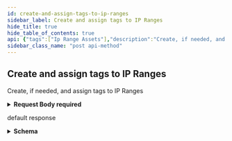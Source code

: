 ```yaml
---
id: create-and-assign-tags-to-ip-ranges
sidebar_label: Create and assign tags to IP Ranges
hide_title: true
hide_table_of_contents: true
api: {"tags":["Ip Range Assets"],"description":"Create, if needed, and assign tags to IP Ranges","operationId":"assignAndCreateTags","requestBody":{"content":{"application/json":{"schema":{"type":"object","properties":{"ipRangeIds":{"uniqueItems":true,"type":"array","items":{"type":"string","format":"uuid"}},"tags":{"uniqueItems":true,"type":"array","items":{"type":"string"}}}}}},"required":true},"responses":{"200":{"description":"default response","content":{"application/json":{"schema":{"type":"object","properties":{"id":{"type":"string","format":"uuid"},"created":{"type":"string","format":"date"},"modified":{"type":"string","format":"date"},"ipVersion":{"type":"string"},"startAddress":{"type":"string"},"endAddress":{"type":"string"},"businessUnits":{"type":"array","items":{"type":"object","properties":{"id":{"type":"string","format":"uuid"},"name":{"type":"string"},"tenantId":{"type":"string","format":"uuid"}}}},"rangeSize":{"type":"integer","format":"int64"},"responsiveIpCount":{"type":"integer","format":"int64"},"rangeIntroduced":{"type":"string","format":"date"},"rangeType":{"type":"string"},"annotations":{"required":["additionalNotes","note","pointsOfContact","tags"],"type":"object","properties":{"tags":{"maxItems":100,"minItems":0,"type":"array","items":{"type":"object","properties":{"id":{"type":"string","format":"uuid"},"name":{"type":"string"},"created":{"type":"string","format":"date-time"},"modified":{"type":"string","format":"date-time"}}}},"additionalNotes":{"maxLength":1024,"minLength":0,"type":"string"},"note":{"maxLength":1024,"minLength":0,"type":"string"},"pointsOfContact":{"maxItems":100,"minItems":0,"type":"array","items":{"type":"object","properties":{"id":{"type":"string","format":"uuid"},"email":{"maxLength":254,"minLength":0,"type":"string"},"firstName":{"type":"string"},"lastName":{"type":"string"},"phone":{"type":"string"},"role":{"type":"string"}}}}}},"severityCounts":{"type":"array","items":{"type":"object","properties":{"type":{"type":"string"},"count":{"type":"integer","format":"int32"}}}},"attributionReasons":{"type":"array","items":{"type":"object","properties":{"reason":{"type":"string"}}}},"relatedRegistrationInformation":{"type":"array","items":{"type":"object","properties":{"id":{"type":"string","format":"uuid"},"handle":{"type":"string"},"startAddress":{"type":"string"},"endAddress":{"type":"string"},"ipVersion":{"type":"string"},"countryCode":{"type":"object","properties":{"code":{"type":"string"}}},"name":{"type":"string"},"parentHandle":{"type":"string"},"whoisServer":{"type":"string"},"updatedDate":{"type":"string","format":"date"},"remarks":{"type":"string"},"registryEntities":{"uniqueItems":true,"type":"array","items":{"type":"object","properties":{"id":{"type":"string","format":"uuid"},"handle":{"type":"string"},"address":{"type":"string"},"email":{"type":"string"},"events":{"uniqueItems":true,"type":"array","items":{"type":"object","properties":{"action":{"type":"string"},"date":{"type":"string","format":"date-time"},"links":{"uniqueItems":true,"type":"array","items":{"type":"string"}}}}},"firstRegistered":{"type":"string","format":"date"},"formattedName":{"type":"string"},"lastChanged":{"type":"string","format":"date-time"},"org":{"type":"string"},"phone":{"type":"string"},"relatedEntityHandles":{"uniqueItems":true,"type":"array","items":{"type":"string"}},"roles":{"uniqueItems":true,"type":"array","items":{"type":"string"}},"remarks":{"type":"string"},"statuses":{"type":"string"},"kind":{"type":"string"}}}}}}},"locationInformation":{"type":"array","items":{"type":"object","properties":{"ip":{"type":"string"},"geolocation":{"required":["countryCode","latitude","longitude"],"type":"object","properties":{"countryCode":{"type":"string"},"latitude":{"type":"number","format":"double"},"longitude":{"type":"number","format":"double"},"city":{"type":"string"},"timeZone":{"type":"string"},"regionCode":{"type":"string"}}}}}},"parentId":{"type":"string","format":"uuid"},"customChildRanges":{"type":"array","items":{"$ref":"#/components/schemas/ExternalIpRangeAsset"}}}}}}}},"method":"post","path":"/api/v2/assets/ip-range/tag","servers":[{"url":"https://expander.expanse.co"}],"security":[{"Bearer":[]}],"securitySchemes":{"ClientCredentials":{"type":"oauth2","description":"For more information on how to retrieve client credentials, visit the Xpanse [TechDocs](https://docs.paloaltonetworks.com/cortex/cortex-xpanse/cortex-xpanse-user-guide/apis-and-integrations-main/expander-apis-and-integrations/expander-apis.html#expander-apis). This is the preferred method for retrieving a JWT for Xpanse APIs. There will be significant customer communications and a lengthy migration period before refresh token support is removed in favor of the client credentials flow.\n\nExchange a `client_id` and `client_secret` for an `access_token` (JWT) that can be passed to all Xpanse APIs. See [Get Access Token from Client Credentials](#operation/getAccessToken) for more info.","flows":{"clientCredentials":{"tokenUrl":"/api/oauth2/RequestToken","scopes":{"scope-xpanse":"access Xpanse APIs"}}}},"RefreshToken-Deprecated":{"type":"apiKey","description":"Xpanse APIs continue to support this JWT retrieval method alongside the preferred client credentials flow. There will be significant customer communications and a lengthy migration period before refresh token support is removed in favor of the client credentials flow.\n\nProvide a valid Xpanse-provided refresh token to access `/api/v1/idToken/`. This route will generate a JWT token that can be used with the other api endpoints.\n\nExample: `Authorization: Bearer <refreshToken>`","name":"Authorization","in":"header"},"Bearer":{"type":"http","description":"To access Xpanse APIs, a valid access token (JWT) must be included in every request\nin the `Authorization` header, which is retrieved by going through the client credentials flow (preferred method of JWT retrieval).\n\nThe value for this header should be `Bearer <access_token>`, where the token is the base64-encoded JSON Web Token returned as the `access_token` field in the client credentials flow.","name":"Authorization","in":"header","scheme":"bearer","bearerFormat":"JWT"}},"jsonRequestBodyExample":{"ipRangeIds":["3fa85f64-5717-4562-b3fc-2c963f66afa6"],"tags":["string"]},"info":{"title":"Assets","description":"An API for interacting with Network Asset data.","termsOfService":"https://www.paloaltonetworks.com/content/dam/pan/en_US/assets/pdf/legal/palo-alto-networks-end-user-license-agreement-eula.pdf","contact":{"name":"API Support","url":"https://docs.paloaltonetworks.com/cortex/cortex-xpanse/cortex-xpanse-user-guide/apis-and-integrations-main/expander-apis-and-integrations/expander-apis.html#expander-apis","email":"expanse-support@paloaltonetworks.com"},"version":"3.0.0"},"postman":{"name":"Create and assign tags to IP Ranges","description":{"content":"Create, if needed, and assign tags to IP Ranges","type":"text/plain"},"url":{"path":["api","v2","assets","ip-range","tag"],"host":["{{baseUrl}}"],"query":[],"variable":[]},"header":[{"key":"Content-Type","value":"application/json"},{"key":"Accept","value":"application/json"}],"method":"POST","body":{"mode":"raw","raw":"\"\"","options":{"raw":{"language":"json"}}}}}
sidebar_class_name: "post api-method"
---
```



## Create and assign tags to IP Ranges



Create, if needed, and assign tags to IP Ranges

<details style={{}}><summary style={{"textAlign":"left"}}><strong>Request Body</strong><strong style={{"fontSize":"var(--ifm-code-font-size)","color":"var(--openapi-required)"}}> required</strong></summary><div style={{"textAlign":"left","marginLeft":"1rem"}}></div><ul style={{"marginLeft":"1rem"}}><SchemaItem collapsible={false} name={"ipRangeIds"} required={false} schemaDescription={undefined} schemaName={"uuid[]"} qualifierMessage={undefined}></SchemaItem><SchemaItem collapsible={false} name={"tags"} required={false} schemaDescription={undefined} schemaName={"string[]"} qualifierMessage={undefined}></SchemaItem></ul></details><div><ApiTabs><TabItem label={"200"} value={"200"}><div>

default response

</div><div><details style={{}}><summary style={{"textAlign":"left"}}><strong>Schema</strong></summary><div style={{"textAlign":"left","marginLeft":"1rem"}}></div><ul style={{"marginLeft":"1rem"}}><SchemaItem collapsible={false} name={"id"} required={false} schemaDescription={undefined} schemaName={"uuid"} qualifierMessage={undefined}></SchemaItem><SchemaItem collapsible={false} name={"created"} required={false} schemaDescription={undefined} schemaName={"date"} qualifierMessage={undefined}></SchemaItem><SchemaItem collapsible={false} name={"modified"} required={false} schemaDescription={undefined} schemaName={"date"} qualifierMessage={undefined}></SchemaItem><SchemaItem collapsible={false} name={"ipVersion"} required={false} schemaDescription={undefined} schemaName={"string"} qualifierMessage={undefined}></SchemaItem><SchemaItem collapsible={false} name={"startAddress"} required={false} schemaDescription={undefined} schemaName={"string"} qualifierMessage={undefined}></SchemaItem><SchemaItem collapsible={false} name={"endAddress"} required={false} schemaDescription={undefined} schemaName={"string"} qualifierMessage={undefined}></SchemaItem><SchemaItem collapsible={true} className={"schemaItem"}><details style={{}}><summary style={{}}><strong>businessUnits</strong><span style={{"opacity":"0.6"}}> object[]</span></summary><div style={{"marginLeft":"1rem"}}><ul><SchemaItem collapsible={false} name={"id"} required={false} schemaDescription={undefined} schemaName={"uuid"} qualifierMessage={undefined}></SchemaItem><SchemaItem collapsible={false} name={"name"} required={false} schemaDescription={undefined} schemaName={"string"} qualifierMessage={undefined}></SchemaItem><SchemaItem collapsible={false} name={"tenantId"} required={false} schemaDescription={undefined} schemaName={"uuid"} qualifierMessage={undefined}></SchemaItem></ul></div></details></SchemaItem><SchemaItem collapsible={false} name={"rangeSize"} required={false} schemaDescription={undefined} schemaName={"int64"} qualifierMessage={undefined}></SchemaItem><SchemaItem collapsible={false} name={"responsiveIpCount"} required={false} schemaDescription={undefined} schemaName={"int64"} qualifierMessage={undefined}></SchemaItem><SchemaItem collapsible={false} name={"rangeIntroduced"} required={false} schemaDescription={undefined} schemaName={"date"} qualifierMessage={undefined}></SchemaItem><SchemaItem collapsible={false} name={"rangeType"} required={false} schemaDescription={undefined} schemaName={"string"} qualifierMessage={undefined}></SchemaItem><SchemaItem collapsible={true} className={"schemaItem"}><details style={{}}><summary style={{}}><strong>annotations</strong><span style={{"opacity":"0.6"}}> object</span></summary><div style={{"marginLeft":"1rem"}}><ul><SchemaItem collapsible={true} className={"schemaItem"}><details style={{}}><summary style={{}}><strong>tags</strong><span style={{"opacity":"0.6"}}> object[]</span><strong style={{"fontSize":"var(--ifm-code-font-size)","color":"var(--openapi-required)"}}> required</strong></summary><div style={{"marginLeft":"1rem"}}><ul><SchemaItem collapsible={false} name={"id"} required={false} schemaDescription={undefined} schemaName={"uuid"} qualifierMessage={undefined}></SchemaItem><SchemaItem collapsible={false} name={"name"} required={false} schemaDescription={undefined} schemaName={"string"} qualifierMessage={undefined}></SchemaItem><SchemaItem collapsible={false} name={"created"} required={false} schemaDescription={undefined} schemaName={"date-time"} qualifierMessage={undefined}></SchemaItem><SchemaItem collapsible={false} name={"modified"} required={false} schemaDescription={undefined} schemaName={"date-time"} qualifierMessage={undefined}></SchemaItem></ul></div></details></SchemaItem><SchemaItem collapsible={false} name={"additionalNotes"} required={true} schemaDescription={undefined} schemaName={"string"} qualifierMessage={"**Possible values:** length ≤ 1024"}></SchemaItem><SchemaItem collapsible={false} name={"note"} required={true} schemaDescription={undefined} schemaName={"string"} qualifierMessage={"**Possible values:** length ≤ 1024"}></SchemaItem><SchemaItem collapsible={true} className={"schemaItem"}><details style={{}}><summary style={{}}><strong>pointsOfContact</strong><span style={{"opacity":"0.6"}}> object[]</span><strong style={{"fontSize":"var(--ifm-code-font-size)","color":"var(--openapi-required)"}}> required</strong></summary><div style={{"marginLeft":"1rem"}}><ul><SchemaItem collapsible={false} name={"id"} required={false} schemaDescription={undefined} schemaName={"uuid"} qualifierMessage={undefined}></SchemaItem><SchemaItem collapsible={false} name={"email"} required={false} schemaDescription={undefined} schemaName={"string"} qualifierMessage={"**Possible values:** length ≤ 254"}></SchemaItem><SchemaItem collapsible={false} name={"firstName"} required={false} schemaDescription={undefined} schemaName={"string"} qualifierMessage={undefined}></SchemaItem><SchemaItem collapsible={false} name={"lastName"} required={false} schemaDescription={undefined} schemaName={"string"} qualifierMessage={undefined}></SchemaItem><SchemaItem collapsible={false} name={"phone"} required={false} schemaDescription={undefined} schemaName={"string"} qualifierMessage={undefined}></SchemaItem><SchemaItem collapsible={false} name={"role"} required={false} schemaDescription={undefined} schemaName={"string"} qualifierMessage={undefined}></SchemaItem></ul></div></details></SchemaItem></ul></div></details></SchemaItem><SchemaItem collapsible={true} className={"schemaItem"}><details style={{}}><summary style={{}}><strong>severityCounts</strong><span style={{"opacity":"0.6"}}> object[]</span></summary><div style={{"marginLeft":"1rem"}}><ul><SchemaItem collapsible={false} name={"type"} required={false} schemaDescription={undefined} schemaName={"string"} qualifierMessage={undefined}></SchemaItem><SchemaItem collapsible={false} name={"count"} required={false} schemaDescription={undefined} schemaName={"int32"} qualifierMessage={undefined}></SchemaItem></ul></div></details></SchemaItem><SchemaItem collapsible={true} className={"schemaItem"}><details style={{}}><summary style={{}}><strong>attributionReasons</strong><span style={{"opacity":"0.6"}}> object[]</span></summary><div style={{"marginLeft":"1rem"}}><ul><SchemaItem collapsible={false} name={"reason"} required={false} schemaDescription={undefined} schemaName={"string"} qualifierMessage={undefined}></SchemaItem></ul></div></details></SchemaItem><SchemaItem collapsible={true} className={"schemaItem"}><details style={{}}><summary style={{}}><strong>relatedRegistrationInformation</strong><span style={{"opacity":"0.6"}}> object[]</span></summary><div style={{"marginLeft":"1rem"}}><ul><SchemaItem collapsible={false} name={"id"} required={false} schemaDescription={undefined} schemaName={"uuid"} qualifierMessage={undefined}></SchemaItem><SchemaItem collapsible={false} name={"handle"} required={false} schemaDescription={undefined} schemaName={"string"} qualifierMessage={undefined}></SchemaItem><SchemaItem collapsible={false} name={"startAddress"} required={false} schemaDescription={undefined} schemaName={"string"} qualifierMessage={undefined}></SchemaItem><SchemaItem collapsible={false} name={"endAddress"} required={false} schemaDescription={undefined} schemaName={"string"} qualifierMessage={undefined}></SchemaItem><SchemaItem collapsible={false} name={"ipVersion"} required={false} schemaDescription={undefined} schemaName={"string"} qualifierMessage={undefined}></SchemaItem><SchemaItem collapsible={true} className={"schemaItem"}><details style={{}}><summary style={{}}><strong>countryCode</strong><span style={{"opacity":"0.6"}}> object</span></summary><div style={{"marginLeft":"1rem"}}><ul><SchemaItem collapsible={false} name={"code"} required={false} schemaDescription={undefined} schemaName={"string"} qualifierMessage={undefined}></SchemaItem></ul></div></details></SchemaItem><SchemaItem collapsible={false} name={"name"} required={false} schemaDescription={undefined} schemaName={"string"} qualifierMessage={undefined}></SchemaItem><SchemaItem collapsible={false} name={"parentHandle"} required={false} schemaDescription={undefined} schemaName={"string"} qualifierMessage={undefined}></SchemaItem><SchemaItem collapsible={false} name={"whoisServer"} required={false} schemaDescription={undefined} schemaName={"string"} qualifierMessage={undefined}></SchemaItem><SchemaItem collapsible={false} name={"updatedDate"} required={false} schemaDescription={undefined} schemaName={"date"} qualifierMessage={undefined}></SchemaItem><SchemaItem collapsible={false} name={"remarks"} required={false} schemaDescription={undefined} schemaName={"string"} qualifierMessage={undefined}></SchemaItem><SchemaItem collapsible={true} className={"schemaItem"}><details style={{}}><summary style={{}}><strong>registryEntities</strong><span style={{"opacity":"0.6"}}> object[]</span></summary><div style={{"marginLeft":"1rem"}}><ul><SchemaItem collapsible={false} name={"id"} required={false} schemaDescription={undefined} schemaName={"uuid"} qualifierMessage={undefined}></SchemaItem><SchemaItem collapsible={false} name={"handle"} required={false} schemaDescription={undefined} schemaName={"string"} qualifierMessage={undefined}></SchemaItem><SchemaItem collapsible={false} name={"address"} required={false} schemaDescription={undefined} schemaName={"string"} qualifierMessage={undefined}></SchemaItem><SchemaItem collapsible={false} name={"email"} required={false} schemaDescription={undefined} schemaName={"string"} qualifierMessage={undefined}></SchemaItem><SchemaItem collapsible={true} className={"schemaItem"}><details style={{}}><summary style={{}}><strong>events</strong><span style={{"opacity":"0.6"}}> object[]</span></summary><div style={{"marginLeft":"1rem"}}><ul><SchemaItem collapsible={false} name={"action"} required={false} schemaDescription={undefined} schemaName={"string"} qualifierMessage={undefined}></SchemaItem><SchemaItem collapsible={false} name={"date"} required={false} schemaDescription={undefined} schemaName={"date-time"} qualifierMessage={undefined}></SchemaItem><SchemaItem collapsible={false} name={"links"} required={false} schemaDescription={undefined} schemaName={"string[]"} qualifierMessage={undefined}></SchemaItem></ul></div></details></SchemaItem><SchemaItem collapsible={false} name={"firstRegistered"} required={false} schemaDescription={undefined} schemaName={"date"} qualifierMessage={undefined}></SchemaItem><SchemaItem collapsible={false} name={"formattedName"} required={false} schemaDescription={undefined} schemaName={"string"} qualifierMessage={undefined}></SchemaItem><SchemaItem collapsible={false} name={"lastChanged"} required={false} schemaDescription={undefined} schemaName={"date-time"} qualifierMessage={undefined}></SchemaItem><SchemaItem collapsible={false} name={"org"} required={false} schemaDescription={undefined} schemaName={"string"} qualifierMessage={undefined}></SchemaItem><SchemaItem collapsible={false} name={"phone"} required={false} schemaDescription={undefined} schemaName={"string"} qualifierMessage={undefined}></SchemaItem><SchemaItem collapsible={false} name={"relatedEntityHandles"} required={false} schemaDescription={undefined} schemaName={"string[]"} qualifierMessage={undefined}></SchemaItem><SchemaItem collapsible={false} name={"roles"} required={false} schemaDescription={undefined} schemaName={"string[]"} qualifierMessage={undefined}></SchemaItem><SchemaItem collapsible={false} name={"remarks"} required={false} schemaDescription={undefined} schemaName={"string"} qualifierMessage={undefined}></SchemaItem><SchemaItem collapsible={false} name={"statuses"} required={false} schemaDescription={undefined} schemaName={"string"} qualifierMessage={undefined}></SchemaItem><SchemaItem collapsible={false} name={"kind"} required={false} schemaDescription={undefined} schemaName={"string"} qualifierMessage={undefined}></SchemaItem></ul></div></details></SchemaItem></ul></div></details></SchemaItem><SchemaItem collapsible={true} className={"schemaItem"}><details style={{}}><summary style={{}}><strong>locationInformation</strong><span style={{"opacity":"0.6"}}> object[]</span></summary><div style={{"marginLeft":"1rem"}}><ul><SchemaItem collapsible={false} name={"ip"} required={false} schemaDescription={undefined} schemaName={"string"} qualifierMessage={undefined}></SchemaItem><SchemaItem collapsible={true} className={"schemaItem"}><details style={{}}><summary style={{}}><strong>geolocation</strong><span style={{"opacity":"0.6"}}> object</span></summary><div style={{"marginLeft":"1rem"}}><ul><SchemaItem collapsible={false} name={"countryCode"} required={true} schemaDescription={undefined} schemaName={"string"} qualifierMessage={undefined}></SchemaItem><SchemaItem collapsible={false} name={"latitude"} required={true} schemaDescription={undefined} schemaName={"double"} qualifierMessage={undefined}></SchemaItem><SchemaItem collapsible={false} name={"longitude"} required={true} schemaDescription={undefined} schemaName={"double"} qualifierMessage={undefined}></SchemaItem><SchemaItem collapsible={false} name={"city"} required={false} schemaDescription={undefined} schemaName={"string"} qualifierMessage={undefined}></SchemaItem><SchemaItem collapsible={false} name={"timeZone"} required={false} schemaDescription={undefined} schemaName={"string"} qualifierMessage={undefined}></SchemaItem><SchemaItem collapsible={false} name={"regionCode"} required={false} schemaDescription={undefined} schemaName={"string"} qualifierMessage={undefined}></SchemaItem></ul></div></details></SchemaItem></ul></div></details></SchemaItem><SchemaItem collapsible={false} name={"parentId"} required={false} schemaDescription={undefined} schemaName={"uuid"} qualifierMessage={undefined}></SchemaItem><SchemaItem collapsible={false} name={"customChildRanges"} required={false} schemaDescription={undefined} schemaName={" (circular)[]"} qualifierMessage={undefined}></SchemaItem></ul></details></div></TabItem></ApiTabs></div>
      